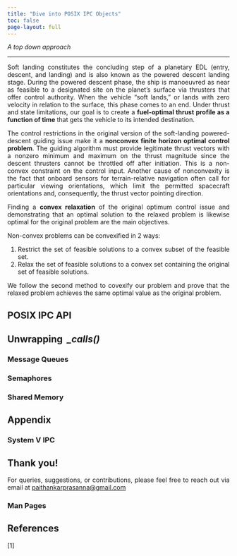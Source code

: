 ```yaml
---
title: "Dive into POSIX IPC Objects"
toc: false
page-layout: full
---
```


<!-- make the whole document justified text -->
<style>
  body {
    text-align: justify;
  }
</style>

<!-- authors -->
 
*A top down approach*<br>

***

Soft landing constitutes the concluding step of a planetary EDL (entry, descent, and landing) and is also known as the powered descent landing stage.  During the powered descent phase, the ship is manoeuvred as near as feasible to a designated site on the planet's surface via thrusters that offer control authority. When the vehicle "soft lands," or lands with zero velocity in relation to the surface, this phase comes to an end. Under thrust and state limitations, our goal is to create a **fuel-optimal thrust profile as a function of time** that gets the vehicle to its intended destination. 

The control restrictions in the original version of the soft-landing powered-descent guiding issue make it a **nonconvex finite horizon optimal control problem**. The guiding algorithm must provide legitimate thrust vectors with a nonzero minimum and maximum on the thrust magnitude since the descent thrusters cannot be throttled off after initiation. This is a non-convex constraint on the control input. Another cause of nonconvexity is the fact that onboard sensors for terrain-relative navigation often call for particular viewing orientations, which limit the permitted spacecraft orientations and, consequently, the thrust vector pointing direction. 

Finding a **convex relaxation** of the original optimum control issue and demonstrating that an optimal solution to the relaxed problem is likewise optimal for the original problem are the main objectives.

Non-convex problems can be convexified in 2 ways:

1. Restrict the set of feasible solutions to a convex subset of the feasible set.
2. Relax the set of feasible solutions to a convex set containing the original set of feasible solutions.

We follow the second method to covexify our problem and prove that the relaxed problem achieves the same optimal value as the original problem. 

## POSIX IPC API
<!-- explain ipc calls and lsipc, ipcrm, ipcmk -->

## Unwrapping\ \ <i>_calls()</i>
### Message Queues
### Semaphores
### Shared Memory

<!-- use strace -->

## Appendix
### System V IPC

<!-- Thank you -->
## Thank you!

For queries, suggestions, or contributions, please feel free to reach out via email at [paithankarprasanna@gmail.com](mailto:paithankarprasanna@gmail.com)

### Man Pages

<!-- references -->
## References

[1] []()

